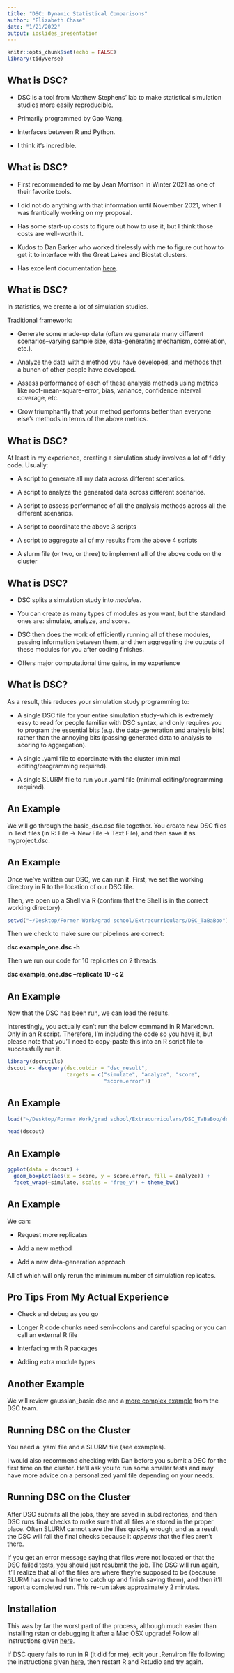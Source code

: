 ```yaml
---
title: "DSC: Dynamic Statistical Comparisons"
author: "Elizabeth Chase"
date: "1/21/2022"
output: ioslides_presentation
---
```


```r
knitr::opts_chunk$set(echo = FALSE)
library(tidyverse)
```

## What is DSC?

- DSC is a tool from Matthew Stephens' lab to make statistical simulation studies more easily reproducible.

- Primarily programmed by Gao Wang.

- Interfaces between R and Python.

- I think it's incredible.

## What is DSC?

- First recommended to me by Jean Morrison in Winter 2021 as one of their favorite tools.

- I did not do anything with that information until November 2021, when I was frantically working on my proposal. 

- Has some start-up costs to figure out how to use it, but I think those costs are well-worth it.

- Kudos to Dan Barker who worked tirelessly with me to figure out how to get it to interface with the Great Lakes and Biostat clusters. 

- Has excellent documentation [here](https://stephenslab.github.io/dsc-wiki/overview.html).

## What is DSC?

In statistics, we create a lot of simulation studies. 

Traditional framework:

- Generate some made-up data (often we generate many different scenarios--varying sample size, data-generating mechanism, correlation, etc.).

- Analyze the data with a method you have developed, and methods that a bunch of other people have developed.

- Assess performance of each of these analysis methods using metrics like root-mean-square-error, bias, variance, confidence interval coverage, etc.

- Crow triumphantly that your method performs better than everyone else's methods in terms of the above metrics.

## What is DSC?

At least in my experience, creating a simulation study involves a lot of fiddly code. Usually:

- A script to generate all my data across different scenarios.

- A script to analyze the generated data across different scenarios.

- A script to assess performance of all the analysis methods across all the different scenarios.

- A script to coordinate the above 3 scripts

- A script to aggregate all of my results from the above 4 scripts

- A slurm file (or two, or three) to implement all of the above code on the cluster

## What is DSC?

- DSC splits a simulation study into *modules*.

- You can create as many types of modules as you want, but the standard ones are: simulate, analyze, and score.

- DSC then does the work of efficiently running all of these modules, passing information between them, and then aggregating the outputs of these modules for you after coding finishes.

- Offers major computational time gains, in my experience

## What is DSC?

As a result, this reduces your simulation study programming to:

- A single DSC file for your entire simulation study--which is extremely easy to read for people familiar with DSC syntax, and only requires you to program the essential bits (e.g. the data-generation and analysis bits) rather than the annoying bits (passing generated data to analysis to scoring to aggregation).

- A single .yaml file to coordinate with the cluster (minimal editing/programming required).

- A single SLURM file to run your .yaml file (minimal editing/programming required).

## An Example

We will go through the basic_dsc.dsc file together. You create new DSC files in Text files (in R: File -> New File -> Text File), and then save it as myproject.dsc. 

## An Example

Once we've written our DSC, we can run it. First, we set the working directory in R to the location of our DSC file. 

Then, we open up a Shell via R (confirm that the Shell is in the correct working directory).
```r
setwd("~/Desktop/Former Work/grad school/Extracurriculars/DSC_TaBaBoo")
```

Then we check to make sure our pipelines are correct: 

**dsc example_one.dsc -h**

Then we run our code for 10 replicates on 2 threads: 

**dsc example_one.dsc --replicate 10 -c 2**

## An Example

Now that the DSC has been run, we can load the results. 

Interestingly, you actually can't run the below command in R Markdown. Only in an R script. Therefore, I'm including the code so you have it, but please note that you'll need to copy-paste this into an R script file to successfully run it. 

```r
library(dscrutils)
dscout <- dscquery(dsc.outdir = "dsc_result",
                   targets = c("simulate", "analyze", "score",
                               "score.error"))
```

## An Example

```r
load("~/Desktop/Former Work/grad school/Extracurriculars/DSC_TaBaBoo/dscout.RData")
```

```r
head(dscout)
```

## An Example

```r
ggplot(data = dscout) + 
  geom_boxplot(aes(x = score, y = score.error, fill = analyze)) + 
  facet_wrap(~simulate, scales = "free_y") + theme_bw()
```

## An Example

We can:

- Request more replicates

- Add a new method

- Add a new data-generation approach

All of which will only rerun the minimum number of simulation replicates. 

## Pro Tips From My Actual Experience

- Check and debug as you go

- Longer R code chunks need semi-colons and careful spacing or you can call an external R file 

- Interfacing with R packages

- Adding extra module types

## Another Example

We will review gaussian_basic.dsc and a [more complex example](https://github.com/stephenslab/dsc/blob/master/vignettes/ash/settings.dsc) from the DSC team.

## Running DSC on the Cluster

You need a .yaml file and a SLURM file (see examples). 

I would also recommend checking with Dan before you submit a DSC for the first time on the cluster. He'll ask you to run some smaller tests and may have more advice on a personalized yaml file depending on your needs. 

## Running DSC on the Cluster

After DSC submits all the jobs, they are saved in subdirectories, and then DSC runs final checks to make sure that all files are stored in the proper place. Often SLURM cannot save the files quickly enough, and as a result the DSC will fail the final checks because it *appears* that the files aren't there. 

If you get an error message saying that files were not located or that the DSC failed tests, you should just resubmit the job. The DSC will run again, it'll realize that all of the files are where they're supposed to be (because SLURM has now had time to catch up and finish saving them), and then it'll report a completed run. This re-run takes approximately 2 minutes.

## Installation

This was by far the worst part of the process, although much easier than installing rstan or debugging it after a Mac OSX upgrade! Follow all instructions given [here](https://stephenslab.github.io/dsc-wiki/installation.html). 

If DSC query fails to run in R (it did for me), edit your .Renviron file following the instructions given [here](https://stephenslab.github.io/dsc-wiki/faq#installation-troubleshoot), then restart R and Rstudio and try again. 